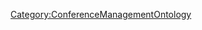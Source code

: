{{{info|add title=New AidToOrientation|edit title=Edit AidToOrientation|page name=C<unique number;random;10>}}}
{{FormHeader|AidToOrientation}}
{{StandardFormSections}}
{{FormFooter}}
<noinclude>[[Category:ConferenceManagementOntology]]</noinclude>
